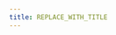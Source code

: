 ```yaml
---
title: REPLACE_WITH_TITLE
---
```


<!--
TEMPLATE TITLE
==============

When to use this template:
Lorem Ipsum dolor

When not to use this template:
Lorem Ipsum dolor

Writing tips:
- Write in the present tense
- Use neutral pronouns (they/them instead of he/she and him/her)
- Be respectful to everyone
- Be aware of the potential for cultural misunderstandings
-->

<!-- Relevant imports: -->

